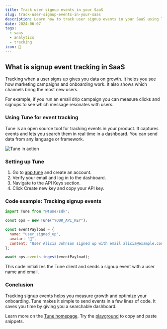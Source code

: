 ```yaml
---
title: Track user signup events in your SaaS
slug: track-user-signup-events-in-your-saas
description: Learn how to track user signup events in your SaaS using Tune to understand user growth and activation metrics easily.
date: 2024-06-07
tags:
  - saas
  - analytics
  - tracking
icon: 🎉
---
```


## What is signup event tracking in SaaS

Tracking when a user signs up gives you data on growth. It helps you see how marketing campaigns and onboarding work. It also shows which channels bring the most new users.

For example, if you run an email drip campaign you can measure clicks and signups to see which message resonates with users.

### Using Tune for event tracking

Tune is an open source tool for tracking events in your product. It captures events and lets you search them in real time in a dashboard. You can send data from any language or framework.

![Tune in action](https://tune/images/misc/ops-usage.jpg)

### Setting up Tune

1. Go to [app.tune](https://app.tune) and create an account.
2. Verify your email and log in to the dashboard.
3. Navigate to the API Keys section.
4. Click Create new key and copy your API key.

### Code example: Tracking signup events

```javascript
import Tune from "@tune/sdk";

const ops = new Tune("YOUR_API_KEY");

const eventPayload = {
  name: "user_signed_up",
  avatar: "🎉",
  content: "User Alicia Johnson signed up with email alicia@example.com"
};

await ops.events.ingest(eventPayload);
```

This code initializes the Tune client and sends a signup event with a user name and email.

### Conclusion

Tracking signup events helps you measure growth and optimize your onboarding. Tune makes it simple to send events in a few lines of code. It saves you time by giving you a searchable dashboard.

Learn more on the [Tune homepage](https://tune). Try the [playground](https://tune/playground) to copy and paste snippets.
